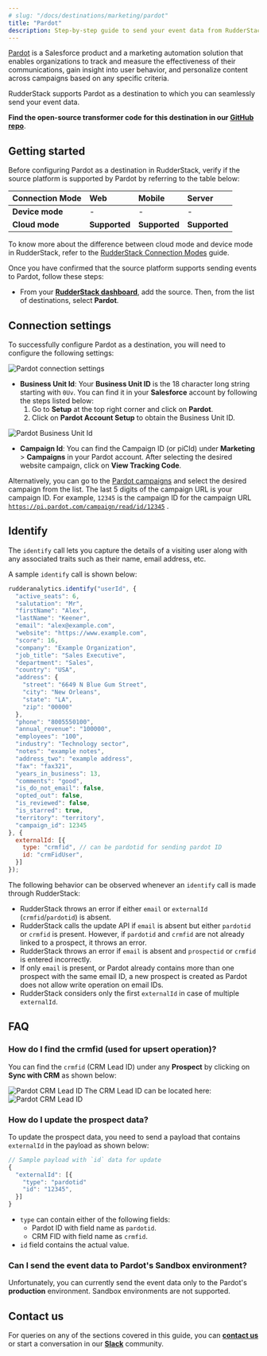 ```yaml
---
# slug: "/docs/destinations/marketing/pardot"
title: "Pardot"
description: Step-by-step guide to send your event data from RudderStack to Pardot.
---
```


[Pardot](https://www.pardot.com/) is a Salesforce product and a marketing automation solution that enables organizations to track and measure the effectiveness of their communications, gain insight into user behavior, and personalize content across campaigns based on any specific criteria.

RudderStack supports Pardot as a destination to which you can seamlessly send your event data.

<div class="successBlock">

  <strong>Find the open-source transformer code for this destination in our <a href="https://github.com/rudderlabs/rudder-transformer/tree/master/v0/destinations/pardot">GitHub repo</a></strong>.
</div>

## Getting started

Before configuring Pardot as a destination in RudderStack, verify if the source platform is supported by Pardot by referring to the table below:

| **Connection Mode** | **Web**       | **Mobile**    | **Server**    |
| :------------------ | :------------ | :------------ | :------------ |
| **Device mode**     | -             | -             | -             |
| **Cloud mode**      | **Supported** | **Supported** | **Supported** |

<div class="infoBlock">

To know more about the difference between cloud mode and device mode in RudderStack, refer to the <a href="https://rudderstack.com/docs/rudderstack-cloud/rudderstack-connection-modes/">RudderStack Connection Modes</a> guide.
</div>

Once you have confirmed that the source platform supports sending events to Pardot, follow these steps:

- From your [**RudderStack dashboard**](https://app.rudderstack.com/), add the source. Then, from the list of destinations, select **Pardot**.

## Connection settings

To successfully configure Pardot as a destination, you will need to configure the following settings:

<img src="../../assets/event-stream-destinations/pardot-connection-settings3.png" alt="Pardot connection settings"/>

- **Business Unit Id**: Your **Business Unit ID** is the 18 character long string starting with `0Uv`. You can find it in your **Salesforce** account by following the steps listed below:
  1. Go to **Setup** at the top right corner and click on **Pardot**. 
  2. Click on **Pardot Account Setup** to obtain the Business Unit ID.

<img src="../../assets/event-stream-destinations/pardot-business-unit-id.png" alt="Pardot Business Unit Id"/>

- **Campaign Id**: You can find the Campaign ID (or piCId) under **Marketing** > **Campaigns** in your Pardot account. After selecting the desired website campaign, click on **View Tracking Code**.

<div class="infoBlock">
  
Alternatively, you can go to the <a href="https://pi.pardot.com/campaign">Pardot campaigns</a> and select the desired campaign from the list. The last 5 digits of the campaign URL is your campaign ID. For example, <code class="inline-code">12345</code> is the campaign ID for the campaign URL <code class="inline-code">https://pi.pardot.com/campaign/read/id/12345</code> .

</div>

## Identify

The `identify` call lets you capture the details of a visiting user along with any associated traits such as their name, email address, etc.

A sample `identify` call is shown below:

```javascript
rudderanalytics.identify("userId", {
  "active_seats": 6,
  "salutation": "Mr",
  "firstName": "Alex",
  "lastName": "Keener",
  "email": "alex@example.com",
  "website": "https://www.example.com",
  "score": 16,
  "company": "Example Organization",
  "job_title": "Sales Executive",
  "department": "Sales",
  "country": "USA",
  "address": {
    "street": "6649 N Blue Gum Street",
    "city": "New Orleans",
    "state": "LA",
    "zip": "00000"
  },
  "phone": "8005550100",
  "annual_revenue": "100000",
  "employees": "100",
  "industry": "Technology sector",
  "notes": "example notes",
  "address_two": "example address",
  "fax": "fax321",
  "years_in_business": 13,
  "comments": "good",
  "is_do_not_email": false,
  "opted_out": false,
  "is_reviewed": false,
  "is_starred": true,
  "territory": "territory",
  "campaign_id": 12345
}, {
  externalId: [{
    type: "crmfid", // can be pardotid for sending pardot ID
    id: "crmFidUser",
  }]
});
```
The following behavior can be observed whenever an `identify` call is made through RudderStack:

* RudderStack throws an error if either `email` or `externalId` (`crmfid`/`pardotid`) is absent.
* RudderStack calls the update API if `email` is absent but either `pardotid` or `crmfid` is present. However, if `pardotid` and `crmfid` are not already linked to a prospect, it throws an error.
* RudderStack throws an error if `email` is absent and `prospectid` or `crmfid` is entered incorrectly.
* If only `email` is present, or Pardot already contains more than one prospect with the same email ID, a new prospect is created as Pardot does not allow write operation on email IDs.
* RudderStack considers only the first `externalId` in case of multiple `externalId`.


## FAQ

### How do I find the crmfid (used for upsert operation)?
You can find the `crmfid` (CRM Lead ID) under any **Prospect** by clicking on **Sync with CRM** as shown below:

<img src="../../assets/event-stream-destinations/Pardot-crmfid1.png" alt="Pardot CRM Lead ID"/>
The CRM Lead ID can be located here:
<img src="../../assets/event-stream-destinations/Pardot-crmfid2.png" alt="Pardot CRM Lead ID"/>

### How do I update the prospect data?

To update the prospect data, you need to send a payload that contains `externalId` in the payload as shown below:

```javascript
// Sample payload with `id` data for update
{
  "externalId": [{
    "type": "pardotid"
    "id": "12345",
  }]
}
```

- `type` can contain either of the following fields:
  - Pardot ID with field name as `pardotid`.
  - CRM FID with field name as `crmfid`.
- `id` field contains the actual value.

### Can I send the event data to Pardot's Sandbox environment?

Unfortunately, you can currently send the event data only to the Pardot's **production** environment. Sandbox environments are not supported.

## Contact us

For queries on any of the sections covered in this guide, you can [**contact us**](mailto:%20docs@rudderstack.com) or start a conversation in our [**Slack**](https://rudderstack.com/join-rudderstack-slack-community) community.
